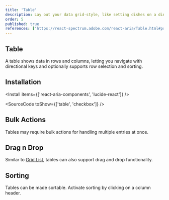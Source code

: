 ```yaml
---
title: 'Table'
description: Lay out your data grid-style, like setting dishes on a dinner table—clear and organized, perfect for comparison and review..
order: 5
published: true
references: ['https://react-spectrum.adobe.com/react-aria/Table.html#props']
---
```


## Table

A table shows data in rows and columns, letting you navigate with directional keys and optionally supports row selection and sorting.

<How isCenter={false} withNoPadding toUse='collections/table-demo' />

## Installation

<Install items={['react-aria-components', 'lucide-react']} />

<SourceCode toShow={['table', 'checkbox']} />

## Bulk Actions

Tables may require bulk actions for handling multiple entries at once.

<How isCenter={false} withNoPadding toUse='collections/table-bulk-actions-demo' />

## Drag n Drop

Similar to [Grid List](https://cleon-ui.vercel.app/docs/components/collections/grid-list), tables can also support drag and drop functionality.

<How isCenter={false} withNoPadding toUse='collections/table-drag-drop-demo' />

## Sorting

Tables can be made sortable. Activate sorting by clicking on a column header.

<How isCenter={false} withNoPadding toUse='collections/table-sorting-demo' />
